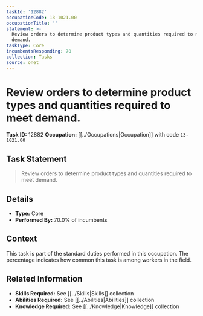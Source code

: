 ```yaml
---
taskId: '12882'
occupationCode: 13-1021.00
occupationTitle: ''
statement: >-
  Review orders to determine product types and quantities required to meet
  demand.
taskType: Core
incumbentsResponding: 70
collection: Tasks
source: onet
---
```

# Review orders to determine product types and quantities required to meet demand.

**Task ID:** 12882
**Occupation:** [[../Occupations|Occupation]] with code `13-1021.00`

## Task Statement

> Review orders to determine product types and quantities required to meet demand.

## Details

- **Type:** Core
- **Performed By:** 70.0% of incumbents

## Context

This task is part of the standard duties performed in this occupation. The percentage indicates how common this task is among workers in the field.

## Related Information

- **Skills Required:** See [[../Skills|Skills]] collection
- **Abilities Required:** See [[../Abilities|Abilities]] collection
- **Knowledge Required:** See [[../Knowledge|Knowledge]] collection
